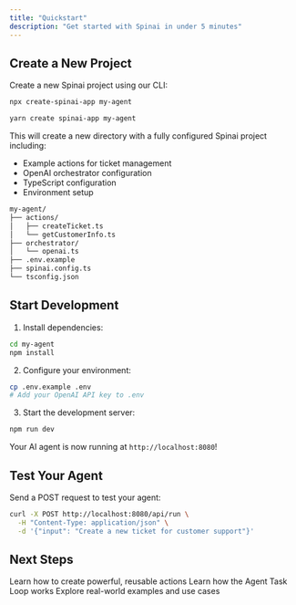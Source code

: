 ```yaml
---
title: "Quickstart"
description: "Get started with Spinai in under 5 minutes"
---
```


## Create a New Project

Create a new Spinai project using our CLI:

<CodeGroup>

```bash npm
npx create-spinai-app my-agent
```

```bash yarn
yarn create spinai-app my-agent
```

</CodeGroup>

This will create a new directory with a fully configured Spinai project including:

- Example actions for ticket management
- OpenAI orchestrator configuration
- TypeScript configuration
- Environment setup

```bash
my-agent/
├── actions/
│   ├── createTicket.ts
│   └── getCustomerInfo.ts
├── orchestrator/
│   └── openai.ts
├── .env.example
├── spinai.config.ts
└── tsconfig.json
```

## Start Development

1. Install dependencies:

```bash
cd my-agent
npm install
```

2. Configure your environment:

```bash
cp .env.example .env
# Add your OpenAI API key to .env
```

3. Start the development server:

```bash
npm run dev
```

Your AI agent is now running at `http://localhost:8080`!

## Test Your Agent

Send a POST request to test your agent:

```bash
curl -X POST http://localhost:8080/api/run \
  -H "Content-Type: application/json" \
  -d '{"input": "Create a new ticket for customer support"}'
```

## Next Steps

<CardGroup>
  <Card
    title="Actions Guide"
    icon="puzzle-piece"
    href="/core-concepts/actions/basics"
  >
    Learn how to create powerful, reusable actions
  </Card>
  <Card
    title="Task Loop"
    icon="diagram-project"
    href="/core-concepts/task-loop"
  >
    Learn how the Agent Task Loop works
  </Card>
  <Card title="Examples" icon="code" href="/examples/zendesk-support/overview">
    Explore real-world examples and use cases
  </Card>
</CardGroup>
